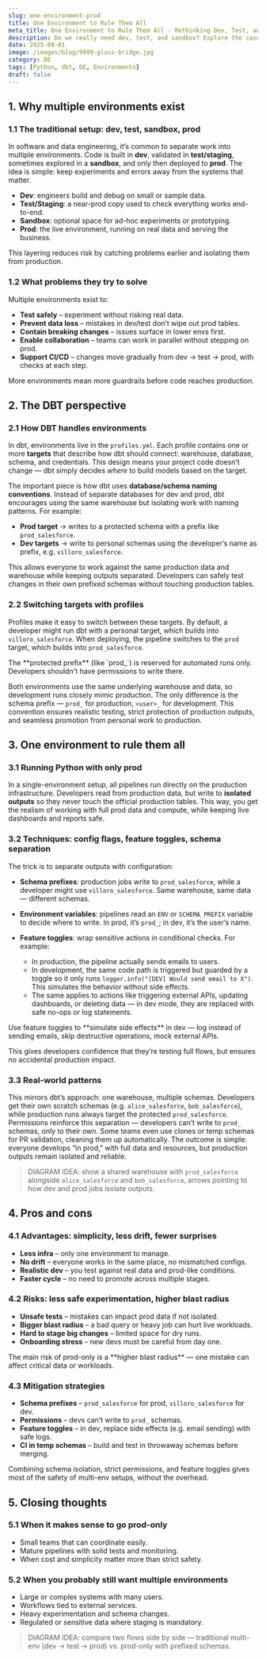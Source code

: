 ```yaml
---
slug: one-environment-prod
title: One Environment to Rule Them All
meta_title: One Environment to Rule Them All - Rethinking Dev, Test, and Prod
description: Do we really need dev, test, and sandbox? Explore the case for a single prod environment, how dbt handles it, how to run Python this way, and the pros and cons of going prod-only.
date: 2025-09-01
image: /images/blog/9999-glass-bridge.jpg
category: DE
tags: [Python, dbt, DE, Environments]
draft: false
---
```


## 1. Why multiple environments exist

### 1.1 The traditional setup: dev, test, sandbox, prod

In software and data engineering, it’s common to separate work into multiple environments. Code is built in **dev**, validated in **test/staging**, sometimes explored in a **sandbox**, and only then deployed to **prod**. The idea is simple: keep experiments and errors away from the systems that matter.

* **Dev**: engineers build and debug on small or sample data.
* **Test/Staging**: a near-prod copy used to check everything works end-to-end.
* **Sandbox**: optional space for ad-hoc experiments or prototyping.
* **Prod**: the live environment, running on real data and serving the business.

This layering reduces risk by catching problems earlier and isolating them from production.

### 1.2 What problems they try to solve

Multiple environments exist to:

* **Test safely** – experiment without risking real data.
* **Prevent data loss** – mistakes in dev/test don’t wipe out prod tables.
* **Contain breaking changes** – issues surface in lower envs first.
* **Enable collaboration** – teams can work in parallel without stepping on prod.
* **Support CI/CD** – changes move gradually from dev → test → prod, with checks at each step.

<Notice type="info">
  More environments mean more guardrails before code reaches production.
</Notice>

## 2. The DBT perspective

### 2.1 How DBT handles environments

In dbt, environments live in the `profiles.yml`. Each profile contains one or more **targets** that describe how dbt should connect: warehouse, database, schema, and credentials. This design means your project code doesn’t change — dbt simply decides *where* to build models based on the target.

The important piece is how dbt uses **database/schema naming conventions**. Instead of separate databases for dev and prod, dbt encourages using the same warehouse but isolating work with naming patterns. For example:

* **Prod target** → writes to a protected schema with a prefix like `prod_salesforce`.
* **Dev targets** → write to personal schemas using the developer’s name as prefix, e.g. `villoro_salesforce`.

This allows everyone to work against the same production data and warehouse while keeping outputs separated. Developers can safely test changes in their own prefixed schemas without touching production tables.

### 2.2 Switching targets with profiles

Profiles make it easy to switch between these targets. By default, a developer might run dbt with a personal target, which builds into `villoro_salesforce`. When deploying, the pipeline switches to the `prod` target, which builds into `prod_salesforce`.

<Notice type="warning">
  The **protected prefix** (like `prod_`) is reserved for automated runs only. Developers shouldn't have permissions to write there.
</Notice>

Both environments use the same underlying warehouse and data, so development runs closely mimic production. The only difference is the schema prefix — `prod_` for production, `<user>_` for development. This convention ensures realistic testing, strict protection of production outputs, and seamless promotion from personal work to production.

## 3. One environment to rule them all

### 3.1 Running Python with only prod

In a single-environment setup, all pipelines run directly on the production infrastructure. Developers read from production data, but write to **isolated outputs** so they never touch the official production tables. This way, you get the realism of working with full prod data and compute, while keeping live dashboards and reports safe.

### 3.2 Techniques: config flags, feature toggles, schema separation

The trick is to separate outputs with configuration:

* **Schema prefixes**: production jobs write to `prod_salesforce`, while a developer might use `villoro_salesforce`. Same warehouse, same data — different schemas.
* **Environment variables**: pipelines read an `ENV` or `SCHEMA_PREFIX` variable to decide where to write. In prod, it’s `prod_`; in dev, it’s the user’s name.
* **Feature toggles**: wrap sensitive actions in conditional checks. For example:

  * In production, the pipeline actually sends emails to users.
  * In development, the same code path is triggered but guarded by a toggle so it only runs `logger.info("[DEV] Would send email to X")`. This simulates the behavior without side effects.
  * The same applies to actions like triggering external APIs, updating dashboards, or deleting data — in dev mode, they are replaced with safe no-ops or log statements.

<Notice type="info">
  Use feature toggles to **simulate side effects** in dev — log instead of sending emails, skip destructive operations, mock external APIs.
</Notice>

This gives developers confidence that they’re testing full flows, but ensures no accidental production impact.

### 3.3 Real-world patterns

This mirrors dbt’s approach: one warehouse, multiple schemas. Developers get their own scratch schemas (e.g. `alice_salesforce`, `bob_salesforce`), while production runs always target the protected `prod_salesforce`. Permissions reinforce this separation — developers can’t write to `prod_` schemas, only to their own. Some teams even use clones or temp schemas for PR validation, cleaning them up automatically. The outcome is simple: everyone develops “in prod,” with full data and resources, but production outputs remain isolated and reliable.

> DIAGRAM IDEA: show a shared warehouse with `prod_salesforce` alongside `alice_salesforce` and `bob_salesforce`, arrows pointing to how dev and prod jobs isolate outputs.


## 4. Pros and cons

### 4.1 Advantages: simplicity, less drift, fewer surprises

* **Less infra** – only one environment to manage.
* **No drift** – everyone works in the same place, no mismatched configs.
* **Realistic dev** – you test against real data and prod-like conditions.
* **Faster cycle** – no need to promote across multiple stages.

### 4.2 Risks: less safe experimentation, higher blast radius

* **Unsafe tests** – mistakes can impact prod data if not isolated.
* **Bigger blast radius** – a bad query or heavy job can hurt live workloads.
* **Hard to stage big changes** – limited space for dry runs.
* **Onboarding stress** – new devs must be careful from day one.

<Notice type="error">
  The main risk of prod-only is a **higher blast radius** — one mistake can affect critical data or workloads.
</Notice>

### 4.3 Mitigation strategies

* **Schema prefixes** – `prod_salesforce` for prod, `villoro_salesforce` for dev.
* **Permissions** – devs can’t write to `prod_` schemas.
* **Feature toggles** – in dev, replace side effects (e.g. email sending) with safe logs.
* **CI in temp schemas** – build and test in throwaway schemas before merging.

<Notice type="success">
  Combining schema isolation, strict permissions, and feature toggles gives most of the safety of multi-env setups, without the overhead.
</Notice>

## 5. Closing thoughts

### 5.1 When it makes sense to go prod-only

* Small teams that can coordinate easily.
* Mature pipelines with solid tests and monitoring.
* When cost and simplicity matter more than strict safety.

### 5.2 When you probably still want multiple environments

* Large or complex systems with many users.
* Workflows tied to external services.
* Heavy experimentation and schema changes.
* Regulated or sensitive data where staging is mandatory.

> DIAGRAM IDEA: compare two flows side by side — traditional multi-env (dev → test → prod) vs. prod-only with prefixed schemas.
